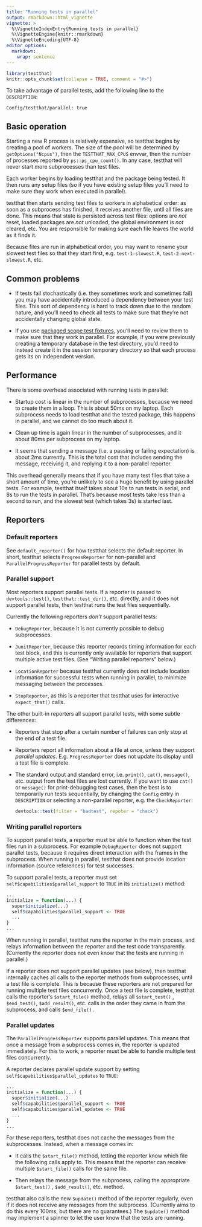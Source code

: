 ```yaml
---
title: "Running tests in parallel"
output: rmarkdown::html_vignette
vignette: >
  %\VignetteIndexEntry{Running tests in parallel}
  %\VignetteEngine{knitr::rmarkdown}
  %\VignetteEncoding{UTF-8}
editor_options:
  markdown:
    wrap: sentence
---
```


```r
library(testthat)
knitr::opts_chunk$set(collapse = TRUE, comment = "#>")
```

To take advantage of parallel tests, add the following line to the `DESCRIPTION`:

    Config/testthat/parallel: true

## Basic operation

Starting a new R process is relatively expensive, so testthat begins by creating a pool of workers.
The size of the pool will be determined by `getOptions("Ncpus")`, then the `TESTTHAT_MAX_CPUS` envvar, then the number of processes reported by `ps::ps_cpu_count()`.
In any case, testthat will never start more subprocesses than test files.

Each worker begins by loading testthat and the package being tested.
It then runs any setup files (so if you have existing setup files you'll need to make sure they work when executed in parallel).

testthat then starts sending test files to workers in alphabetical order: as soon as a subprocess has finished, it receives another file, until all files are done.
This means that state is persisted across test files: options are *not* reset, loaded packages are *not* unloaded, the global environment is *not* cleared, etc.
You are responsible for making sure each file leaves the world as it finds it.

Because files are run in alphabetical order, you may want to rename your slowest test files so that they start first, e.g. `test-1-slowest.R`, `test-2-next-slowest.R`, etc.

## Common problems

-   If tests fail stochastically (i.e. they sometimes work and sometimes fail) you may have accidentally introduced a dependency between your test files.
    This sort of dependency is hard to track down due to the random nature, and you'll need to check all tests to make sure that they're not accidentally changing global state.

-   If you use [packaged scope test fixtures](https://testthat.r-lib.org/articles/test-fixtures.html#package), you'll need to review them to make sure that they work in parallel.
    For example, if you were previously creating a temporary database in the test directory, you'd need to instead create it in the session temporary directory so that each process gets its on independent version.

## Performance

There is some overhead associated with running tests in parallel:

-   Startup cost is linear in the number of subprocesses, because we need to create them in a loop.
    This is about 50ms on my laptop.
    Each subprocess needs to load testthat and the tested package, this happens in parallel, and we cannot do too much about it.

-   Clean up time is again linear in the number of subprocesses, and it about 80ms per subprocess on my laptop.

-   It seems that sending a message (i.e. a passing or failing expectation) is about 2ms currently.
    This is the total cost that includes sending the message, receiving it, and replying it to a non-parallel reporter.

This overhead generally means that if you have many test files that take a short amount of time, you're unlikely to see a huge benefit by using parallel tests.
For example, testthat itself takes about 10s to run tests in serial, and 8s to run the tests in parallel.
That's because most tests take less than a second to run, and the slowest test (which takes 3s) is started last.

## Reporters

### Default reporters

See `default_reporter()` for how testthat selects the default reporter.
In short, testthat selects `ProgressReporter` for non-parallel and `ParallelProgressReporter` for parallel tests by default.

### Parallel support

Most reporters support parallel tests.
If a reporter is passed to `devtools::test()`, `testthat::test_dir()`, etc. directly, and it does not support parallel tests, then testthat runs the test files sequentially.

Currently the following reporters *don't* support parallel tests:

-   `DebugReporter`, because it is not currently possible to debug subprocesses.

-   `JunitReporter`, because this reporter records timing information for each test block, and this is currently only available for reporters that support multiple active test files.
    (See "Writing parallel reporters" below.)

-   `LocationReporter` because testthat currently does not include location information for successful tests when running in parallel, to minimize messaging between the processes.

-   `StopReporter`, as this is a reporter that testthat uses for interactive `expect_that()` calls.

The other built-in reporters all support parallel tests, with some subtle differences:

-   Reporters that stop after a certain number of failures can only stop at the end of a test file.

-   Reporters report all information about a file at once, unless they support *parallel updates*.
    E.g.
    `ProgressReporter` does not update its display until a test file is complete.

-   The standard output and standard error, i.e. `print()`, `cat()`, `message()`, etc. output from the test files are lost currently.
    If you want to use `cat()` or `message()` for print-debugging test cases, then the best is to temporarily run tests sequentially, by changing the `Config` entry in `DESCRIPTION` or selecting a non-parallel reporter, e.g. the `CheckReporter`:

    ``` .r
    devtools::test(filter = "badtest", repoter = "check")
    ```

### Writing parallel reporters

To support parallel tests, a reporter must be able to function when the test files run in a subprocess.
For example `DebugReporter` does not support parallel tests, because it requires direct interaction with the frames in the subprocess.
When running in parallel, testthat does not provide location information (source references) for test successes.

To support parallel tests, a reporter must set `self$capabilities$parallel_support` to `TRUE` in its `initialize()` method:

``` .r
...
initialize = function(...) {
  super$initialize(...)
  self$capabilities$parallel_support <- TRUE
  ...
}
...
```

When running in parallel, testthat runs the reporter in the main process, and relays information between the reporter and the test code transparently.
(Currently the reporter does not even know that the tests are running in parallel.)

If a reporter does not support parallel updates (see below), then testthat internally caches all calls to the reporter methods from subprocesses, until a test file is complete.
This is because these reporters are not prepared for running multiple test files concurrently.
Once a test file is complete, testthat calls the reporter's `$start_file()` method, relays all `$start_test()` , `$end_test()`, `$add_result()`, etc. calls in the order they came in from the subprocess, and calls `$end_file()` .

### Parallel updates

The `ParallelProgressReporter` supports parallel updates.
This means that once a message from a subprocess comes in, the reporter is updated immediately.
For this to work, a reporter must be able to handle multiple test files concurrently.

A reporter declares parallel update support by setting `self$capabilities$parallel_updates` to `TRUE`:

``` .r
...
initialize = function(...) {
  super$initialize(...)
  self$capabilities$parallel_support <- TRUE
  self$capabilities$parallel_updates <- TRUE
  ...
}
...
```

For these reporters, testthat does not cache the messages from the subprocesses.
Instead, when a message comes in:

-   It calls the `$start_file()` method, letting the reporter know which file the following calls apply to.
    This means that the reporter can receive multiple `$start_file()` calls for the same file.

-   Then relays the message from the subprocess, calling the appropriate `$start_test()` , `$add_result()`, etc. method.

testthat also calls the new `$update()` method of the reporter regularly, even if it does not receive any messages from the subprocess.
(Currently aims to do this every 100ms, but there are no guarantees.) The `$update()` method may implement a spinner to let the user know that the tests are running.
